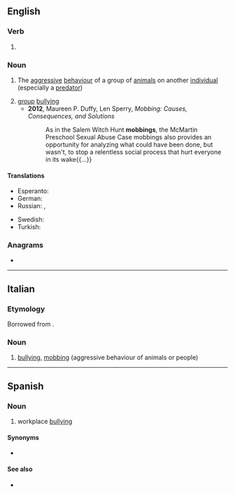 {{also|Mobbing}}
==English==

===Verb===
{{head|en|present participle}}

# {{inflection of|mob||pres|part|lang=en}}

===Noun===
{{en-noun}}
{{wikipedia}}

# {{lb|en|biology}} The [[aggressive]] [[behaviour]] of a group of [[animal]]s on another [[individual]] (especially a [[predator]])
# [[group]] [[bullying]]
#* '''2012''', Maureen P. Duffy, Len Sperry, ''Mobbing: Causes, Consequences, and Solutions''
#*: As in the Salem Witch Hunt '''mobbings''', the McMartin Preschool Sexual Abuse Case mobbings also provides{{SIC}} an opportunity for analyzing what could have been done, but wasn't, to stop a relentless social process that hurt everyone in its wake{{...}}

====Translations====
{{trans-top|group bullying}}
* Esperanto: {{t|eo|ĉikanado}}
* German: {{t+|de|Mobbing|n}}
* Russian: {{t+|ru|тра́вля|f}}, {{t+|ru|мо́ббинг|m}}
{{trans-mid}}
* Swedish: {{t+|sv|mobbning|c}}
* Turkish: {{t+|tr|bezdiri}}
{{trans-bottom}}

===Anagrams===
* {{anagrams|en|bombing}}

----

==Italian==

===Etymology===
Borrowed from {{bor|it|en|mobbing|notext=1}}.

===Noun===
{{head|it|noun|g=m|invariable}}

# [[bullying]], [[#English|mobbing]] (aggressive behaviour of animals or people)

----

==Spanish==

===Noun===
{{wikipedia|lang=es}}
{{es-noun|m|-}}

# workplace [[bullying]]

====Synonyms====
* {{l|es|acoso laboral}}

====See also====
* {{l|es|bullying}}